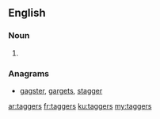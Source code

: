 ==English==

===Noun===
{{head|en}}

# {{plural of|tagger}}

===Anagrams===
* [[gagster#English|gagster]], [[gargets#English|gargets]], [[stagger#English|stagger]]

[[ar:taggers]]
[[fr:taggers]]
[[ku:taggers]]
[[my:taggers]]